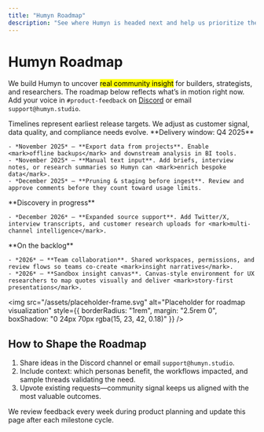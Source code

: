 ```yaml
---
title: "Humyn Roadmap"
description: "See where Humyn is headed next and help us prioritize the most valuable insights."
---
```


# Humyn Roadmap

We build Humyn to uncover <mark>real community insight</mark> for builders, strategists, and researchers. The roadmap below reflects what’s in motion right now. Add your voice in `#product-feedback` on [Discord](https://discord.gg/bycbt28zpk) or email `support@humyn.studio`.

<Callout>
Timelines represent earliest release targets. We adjust as customer signal, data quality, and compliance needs evolve.
</Callout>

<Columns cols={3}>
  <Card title="High Priority" icon="bolt">
    **Delivery window: Q4 2025**

    - *November 2025* — **Export data from projects**. Enable <mark>offline backups</mark> and downstream analysis in BI tools.  
    - *November 2025* — **Manual text input**. Add briefs, interview notes, or research summaries so Humyn can <mark>enrich bespoke data</mark>.  
    - *December 2025* — **Pruning & staging before ingest**. Review and approve comments before they count toward usage limits.
  </Card>
  <Card title="Medium Priority" icon="chart-simple">
    **Discovery in progress**

    - *December 2026* — **Expanded source support**. Add Twitter/X, interview transcripts, and customer research uploads for <mark>multi-channel intelligence</mark>.
  </Card>
  <Card title="Exploratory" icon="seedling">
    **On the backlog**

    - *2026* — **Team collaboration**. Shared workspaces, permissions, and review flows so teams co-create <mark>insight narratives</mark>.  
    - *2026* — **Sandbox insight canvas**. Canvas-style environment for UX researchers to map quotes visually and deliver <mark>story-first presentations</mark>.
  </Card>
</Columns>

<img
  src="/assets/placeholder-frame.svg"
  alt="Placeholder for roadmap visualization"
  style={{ borderRadius: "1rem", margin: "2.5rem 0", boxShadow: "0 24px 70px rgba(15, 23, 42, 0.18)" }}
/>

## How to Shape the Roadmap

1. Share ideas in the Discord channel or email `support@humyn.studio`.  
2. Include context: which personas benefit, the workflows impacted, and sample threads validating the need.  
3. Upvote existing requests—community signal keeps us aligned with the most valuable outcomes.

We review feedback every week during product planning and update this page after each milestone cycle.

<iframe
  data-tally-src="https://tally.so/embed/nPadxd?alignLeft=1&hideTitle=1&transparentBackground=1&dynamicHeight=1"
  loading="lazy"
  width="100%"
  height="1424"
  frameBorder="0"
  marginHeight="0"
  marginWidth="0"
  title="Customer Feedback"
></iframe>
